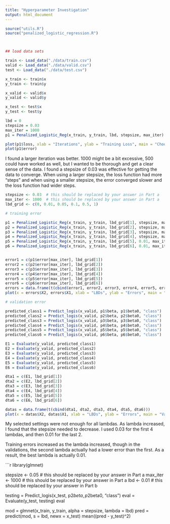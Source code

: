 ```yaml
---
title: "Hyperparameter Investigation"
output: html_document
---
```


```r
source("utils.R")
source("penalized_logistic_regression.R")



## load data sets

train <- Load_data("./data/train.csv")
valid <- Load_data("./data/valid.csv")
test <- Load_data("./data/test.csv")

x_train <- train$x
y_train <- train$y

x_valid <- valid$x
y_valid <- valid$y

x_test <- test$x
y_test <- test$y

lbd = 0
stepsize = 0.03
max_iter = 1000
p1 = Penalized_Logistic_Reg(x_train, y_train, lbd, stepsize, max_iter)

plot(p1$loss, xlab = "Iterations", ylab = "Training Loss", main = "Choosing Model Hyperparameters")
plot(p1$error)


```
I found a larger iteration was better. 1000 might be a bit excessive, 500 could have worked as well, but I wanted to be thorough and get a clear sense of the data. I found a stepsize of 0.03 was effective for getting the data to converge. When using a larger stepsize, the loss function had more "steps" and when using a smaller stepsize, the error converged slower and the loss function had wider steps. 


```r
stepsize <- 0.03  # this should be replaced by your answer in Part a
max_iter <- 1000  # this should be replaced by your answer in Part a
lbd_grid <- c(0, 0.01, 0.05, 0.1, 0.5, 1)

# training error

p1 = Penalized_Logistic_Reg(x_train, y_train, lbd_grid[1], stepsize, max_iter)
p2 = Penalized_Logistic_Reg(x_train, y_train, lbd_grid[2], stepsize, max_iter)
p3 = Penalized_Logistic_Reg(x_train, y_train, lbd_grid[3], stepsize, max_iter)
p4 = Penalized_Logistic_Reg(x_train, y_train, lbd_grid[4], stepsize, max_iter)
p5 = Penalized_Logistic_Reg(x_train, y_train, lbd_grid[5], 0.01, max_iter)
p6 = Penalized_Logistic_Reg(x_train, y_train, lbd_grid[6], 0.01, max_iter)


error1 = c(p1$error[max_iter], lbd_grid[1])
error2 = c(p2$error[max_iter], lbd_grid[2])
error3 = c(p3$error[max_iter], lbd_grid[3])
error4 = c(p4$error[max_iter], lbd_grid[4])
error5 = c(p5$error[max_iter], lbd_grid[5])
error6 = c(p6$error[max_iter], lbd_grid[6])
errors = data.frame(t(cbind(error1, error2, error3, error4, error5, error6)))
plot(x = errors$X2, errors$X1, xlab = "LBDs", ylab = "Errors", main = "Training Error")

# validation error

predicted_class1 = Predict_logis(x_valid, p1$beta, p1$beta0, "class")
predicted_class2 = Predict_logis(x_valid, p2$beta, p2$beta0, "class")
predicted_class3 = Predict_logis(x_valid, p3$beta, p3$beta0, "class")
predicted_class4 = Predict_logis(x_valid, p4$beta, p4$beta0, "class")
predicted_class5 = Predict_logis(x_valid, p5$beta, p5$beta0, "class")
predicted_class6 = Predict_logis(x_valid, p6$beta, p6$beta0, "class")

E1 = Evaluate(y_valid, predicted_class1)
E2 = Evaluate(y_valid, predicted_class2)
E3 = Evaluate(y_valid, predicted_class3)
E4 = Evaluate(y_valid, predicted_class4)
E5 = Evaluate(y_valid, predicted_class5)
E6 = Evaluate(y_valid, predicted_class6)

dta1 = c(E1, lbd_grid[1])
dta2 = c(E2, lbd_grid[2])
dta3 = c(E3, lbd_grid[3])
dta4 = c(E4, lbd_grid[4])
dta5 = c(E5, lbd_grid[5])
dta6 = c(E6, lbd_grid[6])

datas = data.frame(t(cbind(dta1, dta2, dta3, dta4, dta5, dta6)))
plot(x = datas$X2, datas$X1, xlab = "LBDs", ylab = "Errors", main = "Validation Error")
```
My selected settings were not enough for all lambdas. As lambda increased, I found that the stepsize needed to decrease. I used 0.03 for the first 4 lambdas, and then 0.01 for the last 2. 

Training errors increased as the lambda increased, though in the validations, the second lambda actually had a lower error than the first. As a result, the best lambda is actually 0.01.  


```r
library(glmnet)

stepsize <- 0.05  # this should be replaced by your answer in Part a
max_iter <- 1000  # this should be replaced by your answer in Part a
lbd <- 0.01       # this should be replaced by your answer in Part b

testing = Predict_logis(x_test, p2$beta, p2$beta0, "class")
eval = Evaluate(y_test, testing)
eval

mod = glmnet(x_train, y_train, alpha = stepsize, lambda = lbd)
pred = predict(mod, s = lbd, newx = x_test)
mean((pred - y_test)^2)
